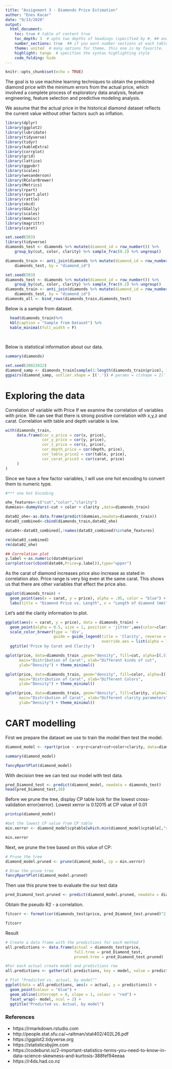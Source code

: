 ```yaml
---
title: "Assignment 3 - Diamonds Price Estimation"
author: "Enes Kacar"
date: "9/13/2020"
output: 
  html_document:
    toc: true # table of content true
    toc_depth: 3  # upto two depths of headings (specified by #, ## and ###)
    number_sections: true  ## if you want number sections at each table header
    theme: united  # many options for theme, this one is my favorite.
    highlight: tango  # specifies the syntax highlighting style
    code_folding: hide
---
```


```r
knitr::opts_chunk$set(echo = TRUE)
```


The goal is to use machine learning techniques to obtain the predicted diamond price with the minimum errors from the actual price, which involved a complete process of exploratory data analysis, feature engineering, feature selection and predictive modeling analysis.

We assume that the actual price in the historical diamond dataset reflects the current value without other factors such as inflation.


```r
library(dplyr)
library(ggplot2)
library(lubridate)
library(tidyverse)
library(tidyr)
library(kableExtra)
library(corrplot)
library(grid)
library(lattice)
library(ggpubr)
library(scales)
library(wesanderson)
library(RColorBrewer)
library(Metrics)
library(rpart) 
library(rpart.plot) 
library(rattle)
library(xkcd)
library(GGally)
library(scales)
library(memisc)
library(magrittr)
library(caret)
```

```r
set.seed(503)
library(tidyverse)
diamonds_test <- diamonds %>% mutate(diamond_id = row_number()) %>% 
    group_by(cut, color, clarity) %>% sample_frac(0.2) %>% ungroup()

diamonds_train <- anti_join(diamonds %>% mutate(diamond_id = row_number()), 
    diamonds_test, by = "diamond_id")
```

```r
set.seed(503)
diamonds_test <- diamonds %>% mutate(diamond_id = row_number()) %>% 
    group_by(cut, color, clarity) %>% sample_frac(0.2) %>% ungroup()
diamonds_train <- anti_join(diamonds %>% mutate(diamond_id = row_number()), 
    diamonds_test, by = "diamond_id")
diamonds_all <- bind_rows(diamonds_train,diamonds_test)
```


Below is a sample from  dataset.

```r
  head(diamonds_train)%>%
  kbl(caption = "Sample from Dataset") %>%
  kable_minimal(full_width = F)
  
  
```



Below is statistical information about our data.


```r
summary(diamonds)
```
```r
set.seed(20022012)
diamond_samp <- diamonds_train[sample(1:length(diamonds_train$price), 10000), ]
ggpairs(diamond_samp, outlier.shape = I('.')) # params = c(shape = I('.'),
```


# Exploring the data

Correlation of variable with Price
If we examine the correlation of variables with price. We can see that there is strong positive correlation with x,y,z and carat. Correlation with table and depth variable is low.

```r
with(diamonds_train,
     data.frame(cor_x_price = cor(x, price),
                cor_y_price = cor(y, price),
                cor_z_price = cor(z, price),
                cor_depth_price = cor(depth, price),
                cor_table_price2 = cor(table, price),
                cor_carat_price3 = cor(carat, price)
     )
)
```

Since we have a few factor variables, I will use one hot encoding to convert them to numeric type.

```r
#*** one hot Encoding

ohe_features<-c("cut","color","clarity")
dummies<-dummyVars(~cut + color + clarity ,data=diamonds_train)

data02_ohe<-as.data.frame(predict(dummies,newdata=diamonds_train))
data03_combined<-cbind(diamonds_train,data02_ohe)

data04<-data03_combined[,!names(data03_combined)%in%ohe_features]

rm(data03_combined)
rm(data02_ohe)
```



```r
## Correlation plot
y.label <-as.numeric(data04$price)
corrplot(cor(cbind(data04,Price=y.label)),type="upper")
```

As the carat of diamond increases price also increase as stated in correlation also. Price range is very big even at the same carat. This shows us that there are other variables that effect the price also.

```r
ggplot(diamonds_train) + 
  geom_point(aes(x = carat, y = price), alpha = .05, color = "blue") + 
  labs(title = "Diamond Price vs. Length", x = "Length of diamond (mm)", y = "Price of diamond (USD)")
```


Let’s add the clarity information to plot.


```r
ggplot(aes(x = carat, y = price), data = diamonds_train) + 
  geom_point(alpha = 0.5, size = 1, position = 'jitter',aes(color=clarity)) +
  scale_color_brewer(type = 'div',
                     guide = guide_legend(title = 'Clarity', reverse = T,
                                          override.aes = list(alpha = 1, size = 2))) +                         
  ggtitle('Price by Carat and Clarity')
```
```r
qplot(price, data=diamonds_train ,geom="density", fill=cut, alpha=I(.5), 
      main="Distribution of Carat", xlab="Different kinds of cut", 
      ylab="Density") + theme_minimal()

qplot(price, data=diamonds_train, geom="density", fill=color, alpha=I(.5), 
      main="Distribution of Carat", xlab="Different Colors", 
      ylab="Density") + theme_minimal()

qplot(price, data=diamonds_train, geom="density", fill=clarity, alpha=I(.5), 
      main="Distribution of Carat", xlab="Different clarity parameters", 
      ylab="Density") + theme_minimal()
```

# CART modelling
First we prepare the dataset we use to train the model then test the model.

```r
diamond_model <- rpart(price ~ x+y+z+carat+cut+color+clarity, data=diamonds_train)

summary(diamond_model)
```


```r
fancyRpartPlot(diamond_model)
```

With decision tree we can test our model with test data.

```r
pred_Diamond_test <- predict(diamond_model, newdata = diamonds_test)
head(pred_Diamond_test,10)
```


Before we prune the tree, display CP table look for the lowest cross-validation error(xerror). Lowest xerror is 0.12015 at CP value of 0.01

```r
printcp(diamond_model)
```


```r
#Get the lowest CP value from CP table
min.xerror <- diamond_model$cptable[which.min(diamond_model$cptable[,"xerror"]),"CP"]

min.xerror
```

Next, we prune the tree based on this value of CP:

```r
# Prune the tree
diamond_model.pruned <- prune(diamond_model, cp = min.xerror) 

# Draw the prune tree
fancyRpartPlot(diamond_model.pruned)
```


Then use this prune tree to evaluate the our test data


```r
pred_Diamond_test.pruned <- predict(diamond_model.pruned, newdata = diamonds_test)
```


Obtain the pseudo R2 - a correlation.


```r
fitcorr <- format(cor(diamonds_test$price, pred_Diamond_test.pruned)^2, digits=4)

fitcorr
```
Result

```r
# Create a data frame with the predictions for each method
all.predictions <- data.frame(actual = diamonds_test$price,
                              full.tree = pred_Diamond_test,
                              pruned.tree = pred_Diamond_test.pruned)

#For each actual create model and predictions row
all.predictions <- gather(all.predictions, key = model, value = predictions, 2:3)

# Plot "Predicted vs. actual, by model""
ggplot(data = all.predictions, aes(x = actual, y = predictions)) + 
  geom_point(colour = "blue") + 
  geom_abline(intercept = 0, slope = 1, colour = "red") +
  facet_wrap(~ model, ncol = 2) + 
  ggtitle("Predicted vs. Actual, by model") 
```

### References

* https://rmarkdown.rstudio.com
* http://people.stat.sfu.ca/~raltman/stat402/402L26.pdf
* https://ggplot2.tidyverse.org
* https://statisticsbyjim.com
* https://codeburst.io/2-important-statistics-terms-you-need-to-know-in-data-science-skewness-and-kurtosis-388fef94eeaa
* https://r4ds.had.co.nz
